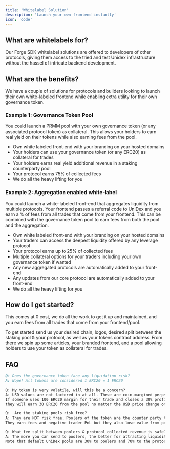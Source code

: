 ```yaml
---
title: 'Whitelabel Solution'
description: 'Launch your own frontend instantly'
icon: 'code'
---
```


## What are whitelabels for?

Our Forge SDK whitelabel solutions are offered to developers of other protocols, giving them access to the tried and test Unidex infrastructure without the hassel of intricate backend development. 


## What are the benefits?

We have a couple of solutions for protocols and builders looking to launch their own white-labeled frontend while enabling extra utility for their own governance token.

### Example 1: Governance Token Pool
You could launch a PRMM pool with your own governance token (or any associated protocol token) as collateral. This allows your holders to earn real yield on their tokens while also earning fees from the pool.

- Own white labeled front-end with your branding on your hosted domains
- Your holders can use your governance token (or any ERC20) as collateral for trades
- Your holders earns real yield additional revenue in a staking counterparty pool
- Your protocol earns 75% of collected fees
- We do all the heavy lifting for you

### Example 2: Aggregation enabled white-label
You could launch a white-labeled front-end that aggregates liquidity from multiple protocols. Your frontend passes a referral code to UniDex and you earn a % of fees from all trades that come from your frontend.
This can be combined with the governance token pool to earn fees from both the pool and the aggregation.

- Own white labeled front-end with your branding on your hosted domains
- Your traders can access the deepest liquidity offered by any leverage protocol
- Your protocol earns up to 25% of collected fees
- Multiple collateral options for your traders including your own governance token if wanted
- Any new aggregated protocols are automatically added to your front-end
- Any updates from our core protocol are automatically added to your front-end
- We do all the heavy lifting for you

## How do I get started?
This comes at 0 cost, we do all the work to get it up and maintained, and you earn fees from all trades that come from your frontend/pool. 

To get started send us your desired chain, logos, desired split between the staking pool & your protocol, as well as your tokens contract address. From there we spin up some articles, your branded frontend, and a pool allowing holders to use your token as collateral for trades.

## FAQ

```md
Q: Does the governance token face any liquidation risk?
A: Nope! All tokens are considered 1 ERC20 = 1 ERC20

Q: My token is very volatile, will this be a concern?
A: USD values are not factored in at all. These are coin-margined perps so the protocol treats things 1:1. 
If someone uses 100 ERC20 margin for their trade and closes a 30% profit trade, 
they will earn 30 ERC20 from the pool no matter the USD price change of the token.

Q:  Are the staking pools risk free?
A: They are NOT risk free. Poolers of the token are the counter party to traders PnL. 
They earn fees and negative trader PnL but they also lose value from positive trader PnL.

Q: What fee split between poolers & protocol collected revenue is safe?
A: The more you can send to poolers, the better for attracting liquidity.
Note that default UniDex pools are 30% to poolers and 70% to the protocol.
```
